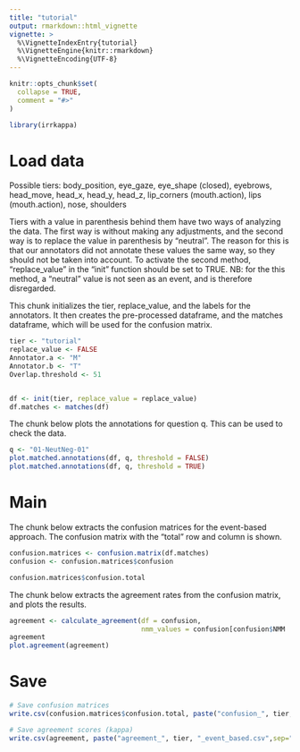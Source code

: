 ```yaml
---
title: "tutorial"
output: rmarkdown::html_vignette
vignette: >
  %\VignetteIndexEntry{tutorial}
  %\VignetteEngine{knitr::rmarkdown}
  %\VignetteEncoding{UTF-8}
---
```


```r
knitr::opts_chunk$set(
  collapse = TRUE,
  comment = "#>"
)
```

```r
library(irrkappa)
```

# Load data
Possible tiers: body_position, eye_gaze, eye_shape (closed), eyebrows, head_move, head_x, head_y, head_z, lip_corners (mouth.action), lips (mouth.action), nose, shoulders

Tiers with a value in parenthesis behind them have two ways of analyzing the data. The first way is without making any adjustments, and the second way is to replace the value in parenthesis by "neutral". The reason for this is that our annotators did not annotate these values the same way, so they should not be taken into account. To activate the second method, "replace_value" in the "init" function should be set to TRUE. NB: for the this method, a "neutral" value is not seen as an event, and is therefore disregarded.

This chunk initializes the tier, replace_value, and the labels for the annotators. It then creates the pre-processed dataframe, and the matches dataframe, which will be used for the confusion matrix.

```r
tier <- "tutorial"
replace_value <- FALSE
Annotator.a <- "M"
Annotator.b <- "T"
Overlap.threshold <- 51


df <- init(tier, replace_value = replace_value)
df.matches <- matches(df)
```


The chunk below plots the annotations for question q. This can be used to check the data.

```r
q <- "01-NeutNeg-01"
plot.matched.annotations(df, q, threshold = FALSE)
plot.matched.annotations(df, q, threshold = TRUE)
```


# Main

The chunk below extracts the confusion matrices for the event-based approach. The confusion matrix with the "total" row and column is shown.

```r
confusion.matrices <- confusion.matrix(df.matches)
confusion <- confusion.matrices$confusion

confusion.matrices$confusion.total
```

The chunk below extracts the agreement rates from the confusion matrix, and plots the results.

```r
agreement <- calculate_agreement(df = confusion, 
                                 nmm_values = confusion[confusion$NMM != "unmatched",]$NMM)
agreement
plot.agreement(agreement)
```

# Save

```r
# Save confusion matrices
write.csv(confusion.matrices$confusion.total, paste("confusion_", tier, "_event_based.csv",sep=""), row.names=FALSE)

# Save agreement scores (kappa)
write.csv(agreement, paste("agreement_", tier, "_event_based.csv",sep=""), row.names=FALSE) 

```

